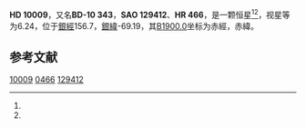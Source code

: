 {{Starbox begin
| name = HD 10009
}}
{{Starbox observe
| epoch = [[J2000.0|J2000.0]]
| constell = {{星座名待查}}<ref name=SIMBAD>{{cite web
 | url=http://simbad.u-strasbg.fr/simbad/sim-id?Ident=HR+466
 | title=Pulsating variable Star
 | publisher=Centre de Données astronomiques de Strasbourg
 | work=SIMBAD
 | accessdate=2012-07-13
 | archive-date=2016-03-19
 | archive-url=https://web.archive.org/web/20160319053523/http://simbad.u-strasbg.fr/simbad/sim-id?Ident=HR+466
 | dead-url=no
 }}</ref><ref name=DATA>{{cite web
 | url=http://vizier.u-strasbg.fr/viz-bin/VizieR-5?-out.add=.&-source=5050&-corr=PK=HR&-out.max=9999&HR=466
 | title=VizieR Detailed Page
 | accessdate=2012-07-13
 | archive-date=2019-02-16
 | archive-url=https://web.archive.org/web/20190216075224/http://vizier.u-strasbg.fr/viz-bin/VizieR-5?-out.add=.&-source=5050&-corr=PK=HR&-out.max=9999&HR=466
 | dead-url=no
 }}</ref>
| 星官 = 
| ra = {{RA|1|37|37.7}}<ref name=SIMBAD /><ref name=DATA />
| dec = {{DEC|-9|24|14}}<ref name=SIMBAD /><ref name=DATA />
| appmag_v = 6.24<ref name=SIMBAD /><ref name=DATA />
}}
{{Starbox character
| class = F7V<ref name=SIMBAD /><ref name=DATA />
| b-v = 0.53<ref name=SIMBAD /><ref name=DATA />
| u-b = 0<ref name=SIMBAD /><ref name=DATA />
| r-i = <ref name=SIMBAD /><ref name=DATA />
| variable = 
}}
{{Starbox astrometry
| radial_v = 0
| prop_mo_ra = 48
| parallax = 0.024
| p_error = 
}}
{{Starbox catalog
| names =BD-10 343，[[SAO星表|SAO]] 129412，[[HD星表|HD]] 10009，[[HR星表|HR]] 466}}
{{Starbox reference |Simbad=HR+466}}
{{Starbox end}}

'''HD 10009'''，又名'''BD-10 343'''，'''SAO 129412'''、'''HR 466'''，是一颗恒星<ref name=SIMBAD /><ref name=DATA />，视星等为6.24，位于[[銀道座標系|銀經]]156.7，[[銀道座標系|銀緯]]-69.19，其[[B1900.0|B1900.0]]坐标为赤經{{RA|1|32|37.7}}，赤緯{{DEC|-9|-69.19|58}}。

== 参考文献 ==
{{reflist}}

{{star-stub}}

[[Category:HD和HDE天體|10009]]
[[Category:HR天體|0466]]
[[Category:SAO天體|129412]]